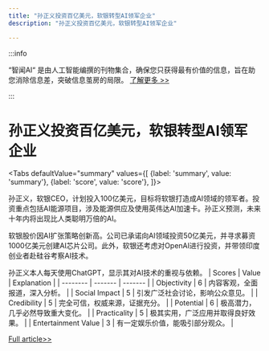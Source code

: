 ```yaml
---
title: "孙正义投资百亿美元，软银转型AI领军企业"
description: "孙正义投资百亿美元，软银转型AI领军企业"

---
```



:::info

“智闻AI“ 是由人工智能编撰的刊物集合，确保您只获得最有价值的信息，旨在助您消除信息差，突破信息茧房的局限。  [了解更多 >>](/)

:::

# 孙正义投资百亿美元，软银转型AI领军企业


<Tabs
	defaultValue="summary"
	values={[
	{label: 'summary', value: 'summary'},
	{label: 'score', value: 'score'},
]}>
<TabItem value="summary">


孙正义，软银CEO，计划投入100亿美元，目标将软银打造成AI领域的领军者。投资重点包括AI能源项目，涉及能源供应及使用英伟达AI加速卡。孙正义预测，未来十年内将出现比人类聪明万倍的AI。

软银股价因AI扩张策略创新高。公司已承诺向AI领域投资50亿美元，并寻求募资1000亿美元创建AI芯片公司。此外，软银还考虑对OpenAI进行投资，并带领印度创业者赴硅谷考察AI技术。

孙正义本人每天使用ChatGPT，显示其对AI技术的重视与依赖。
</TabItem>
<TabItem value="score">
	| Scores     | Value   | Explanation |
	| -------- | ------- | ------- |
	| Objectivity  | 6    | 内容客观，全面报道，深入分析。    |
	| Social Impact | 5     | 引发广泛社会讨论，影响公众意见。    |
	| Credibility    | 5    | 完全可信，权威来源，证据充分。    |
	| Potential    | 6    | 极高潜力，几乎必然导致重大变化。    |
	| Practicality    | 5    | 极其实用，广泛应用并取得良好效果。    |
	| Entertainment Value    | 3    | 有一定娱乐价值，能吸引部分观众。    |
</TabItem>
</Tabs>

[Full article>>](https://readhub.cn/topic/8ayF0sqZ93f)
